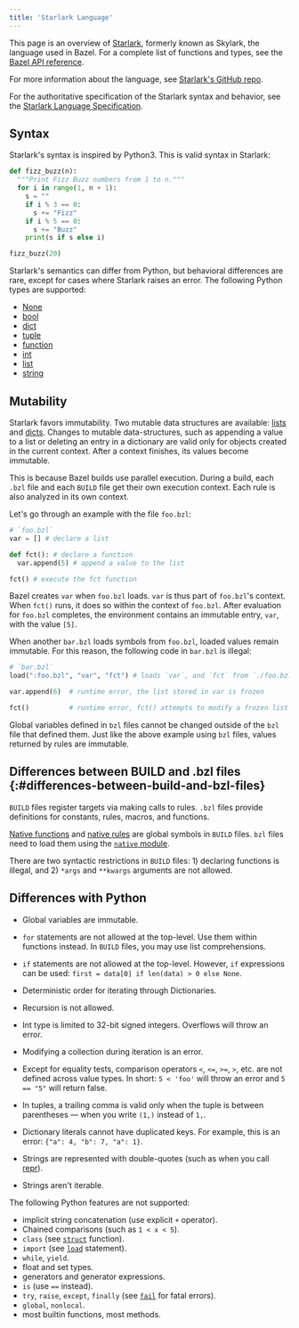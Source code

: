 ```yaml
---
title: 'Starlark Language'
---
```


<!-- [TOC] -->

This page is an overview of [Starlark](https://github.com/bazelbuild/starlark),
formerly known as Skylark, the language used in Bazel. For a complete list of
functions and types, see the [Bazel API reference](/versions/8.1.0/rules/lib/overview).

For more information about the language, see [Starlark's GitHub repo](https://github.com/bazelbuild/starlark/).

For the authoritative specification of the Starlark syntax and
behavior, see the [Starlark Language Specification](https://github.com/bazelbuild/starlark/blob/master/spec.md).

## Syntax

Starlark's syntax is inspired by Python3. This is valid syntax in Starlark:

```python
def fizz_buzz(n):
  """Print Fizz Buzz numbers from 1 to n."""
  for i in range(1, n + 1):
    s = ""
    if i % 3 == 0:
      s += "Fizz"
    if i % 5 == 0:
      s += "Buzz"
    print(s if s else i)

fizz_buzz(20)
```

Starlark's semantics can differ from Python, but behavioral differences are
rare, except for cases where Starlark raises an error. The following Python
types are supported:

* [None](lib/globals#None)
* [bool](lib/bool)
* [dict](lib/dict)
* [tuple](lib/tuple)
* [function](lib/function)
* [int](lib/int)
* [list](lib/list)
* [string](lib/string)

## Mutability

Starlark favors immutability. Two mutable data structures are available:
[lists](lib/list) and [dicts](lib/dict). Changes to mutable
data-structures, such as appending a value to a list or deleting an entry in a
dictionary are valid only for objects created in the current context. After a
context finishes, its values become immutable.

This is because Bazel builds use parallel execution. During a build, each `.bzl`
file and each `BUILD` file get their own execution context. Each rule is also
analyzed in its own context.

Let's go through an example with the file `foo.bzl`:

```python
# `foo.bzl`
var = [] # declare a list

def fct(): # declare a function
  var.append(5) # append a value to the list

fct() # execute the fct function
```

Bazel creates `var` when `foo.bzl` loads. `var` is thus part of `foo.bzl`'s
context. When `fct()` runs, it does so within the context of `foo.bzl`. After
evaluation for `foo.bzl` completes, the environment contains an immutable entry,
`var`, with the value `[5]`.

When another `bar.bzl` loads symbols from `foo.bzl`, loaded values remain
immutable. For this reason, the following code in `bar.bzl` is illegal:

```python
# `bar.bzl`
load(":foo.bzl", "var", "fct") # loads `var`, and `fct` from `./foo.bzl`

var.append(6)  # runtime error, the list stored in var is frozen

fct()          # runtime error, fct() attempts to modify a frozen list
```

Global variables defined in `bzl` files cannot be changed outside of the
`bzl` file that defined them. Just like the above example using `bzl` files,
values returned by rules are immutable.

## Differences between BUILD and .bzl files {:#differences-between-build-and-bzl-files}

`BUILD` files register targets via making calls to rules. `.bzl` files provide
definitions for constants, rules, macros, and functions.

[Native functions](/versions/8.1.0/reference/be/functions) and [native rules](
/reference/be/overview#language-specific-native-rules) are global symbols in
`BUILD` files. `bzl` files need to load them using the [`native` module](
/rules/lib/toplevel/native).

There are two syntactic restrictions in `BUILD` files: 1) declaring functions is
illegal, and 2) `*args` and `**kwargs` arguments are not allowed.

## Differences with Python

* Global variables are immutable.

* `for` statements are not allowed at the top-level. Use them within functions
  instead. In `BUILD` files, you may use list comprehensions.

* `if` statements are not allowed at the top-level. However, `if` expressions
  can be used: `first = data[0] if len(data) > 0 else None`.

* Deterministic order for iterating through Dictionaries.

* Recursion is not allowed.

* Int type is limited to 32-bit signed integers. Overflows will throw an error.

* Modifying a collection during iteration is an error.

* Except for equality tests, comparison operators `<`, `<=`, `>=`, `>`, etc. are
not defined across value types. In short: `5 < 'foo'` will throw an error and
`5 == "5"` will return false.

* In tuples, a trailing comma is valid only when the tuple is between
  parentheses — when you write `(1,)` instead of `1,`.

* Dictionary literals cannot have duplicated keys. For example, this is an
  error: `{"a": 4, "b": 7, "a": 1}`.

* Strings are represented with double-quotes (such as when you call
  [repr](lib/globals#repr)).

* Strings aren't iterable.

The following Python features are not supported:

* implicit string concatenation (use explicit `+` operator).
* Chained comparisons (such as `1 < x < 5`).
* `class` (see [`struct`](lib/struct#struct) function).
* `import` (see [`load`](/versions/8.1.0/extending/concepts#loading-an-extension) statement).
* `while`, `yield`.
* float and set types.
* generators and generator expressions.
* `is` (use `==` instead).
* `try`, `raise`, `except`, `finally` (see [`fail`](lib/globals#fail) for fatal errors).
* `global`, `nonlocal`.
* most builtin functions, most methods.
